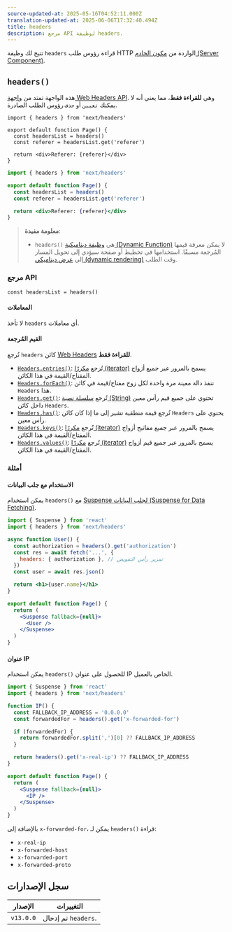 ```yaml
---
source-updated-at: 2025-05-16T04:52:11.000Z
translation-updated-at: 2025-06-06T17:32:40.494Z
title: headers
description: مرجع API لوظيفة headers.
---
```


تتيح لك وظيفة `headers` قراءة رؤوس طلب HTTP الواردة من [مكون الخادم (Server Component)](/docs/app/building-your-application/rendering/server-components).

## `headers()`

هذه الواجهة تمتد من [واجهة Web Headers API](https://developer.mozilla.org/docs/Web/API/Headers). وهي **للقراءة فقط**، مما يعني أنه لا يمكنك `تعيين` أو `حذف` رؤوس الطلب الصادرة.

```tsx filename="app/page.tsx" switcher
import { headers } from 'next/headers'

export default function Page() {
  const headersList = headers()
  const referer = headersList.get('referer')

  return <div>Referer: {referer}</div>
}
```

```jsx filename="app/page.js" switcher
import { headers } from 'next/headers'

export default function Page() {
  const headersList = headers()
  const referer = headersList.get('referer')

  return <div>Referer: {referer}</div>
}
```

> **معلومة مفيدة**:
>
> - `headers()` هي [وظيفة ديناميكية (Dynamic Function)](/docs/app/building-your-application/rendering/server-components#server-rendering-strategies#dynamic-functions) لا يمكن معرفة قيمها المُرجعة مسبقًا. استخدامها في تخطيط أو صفحة سيؤدي إلى تحويل المسار إلى [عرض ديناميكي (dynamic rendering)](/docs/app/building-your-application/rendering/server-components#dynamic-rendering) وقت الطلب.

### مرجع API

```tsx
const headersList = headers()
```

#### المعاملات

لا تأخذ `headers` أي معاملات.

#### القيم المُرجعة

تُرجع `headers` كائن [Web Headers](https://developer.mozilla.org/docs/Web/API/Headers) **للقراءة فقط**.

- [`Headers.entries()`](https://developer.mozilla.org/docs/Web/API/Headers/entries): تُرجع [مكررًا (iterator)](https://developer.mozilla.org/docs/Web/JavaScript/Reference/Iteration_protocols) يسمح بالمرور عبر جميع أزواج المفتاح/القيمة في هذا الكائن.
- [`Headers.forEach()`](https://developer.mozilla.org/docs/Web/API/Headers/forEach): تنفذ دالة معينة مرة واحدة لكل زوج مفتاح/قيمة في كائن `Headers` هذا.
- [`Headers.get()`](https://developer.mozilla.org/docs/Web/API/Headers/get): تُرجع [سلسلة نصية (String)](https://developer.mozilla.org/docs/Web/JavaScript/Reference/Global_Objects/String) تحتوي على جميع قيم رأس معين داخل كائن `Headers`.
- [`Headers.has()`](https://developer.mozilla.org/docs/Web/API/Headers/has): تُرجع قيمة منطقية تشير إلى ما إذا كان كائن `Headers` يحتوي على رأس معين.
- [`Headers.keys()`](https://developer.mozilla.org/docs/Web/API/Headers/keys): تُرجع [مكررًا (iterator)](https://developer.mozilla.org/docs/Web/JavaScript/Reference/Iteration_protocols) يسمح بالمرور عبر جميع مفاتيح أزواج المفتاح/القيمة في هذا الكائن.
- [`Headers.values()`](https://developer.mozilla.org/docs/Web/API/Headers/values): تُرجع [مكررًا (iterator)](https://developer.mozilla.org/docs/Web/JavaScript/Reference/Iteration_protocols) يسمح بالمرور عبر جميع قيم أزواج المفتاح/القيمة في هذا الكائن.

### أمثلة

#### الاستخدام مع جلب البيانات

يمكن استخدام `headers()` مع [Suspense لجلب البيانات (Suspense for Data Fetching)](/docs/app/building-your-application/data-fetching/fetching-caching-and-revalidating).

```jsx filename="app/page.js"
import { Suspense } from 'react'
import { headers } from 'next/headers'

async function User() {
  const authorization = headers().get('authorization')
  const res = await fetch('...', {
    headers: { authorization }, // تمرير رأس التفويض
  })
  const user = await res.json()

  return <h1>{user.name}</h1>
}

export default function Page() {
  return (
    <Suspense fallback={null}>
      <User />
    </Suspense>
  )
}
```

#### عنوان IP

يمكن استخدام `headers()` للحصول على عنوان IP الخاص بالعميل.

```jsx filename="app/page.js"
import { Suspense } from 'react'
import { headers } from 'next/headers'

function IP() {
  const FALLBACK_IP_ADDRESS = '0.0.0.0'
  const forwardedFor = headers().get('x-forwarded-for')

  if (forwardedFor) {
    return forwardedFor.split(',')[0] ?? FALLBACK_IP_ADDRESS
  }

  return headers().get('x-real-ip') ?? FALLBACK_IP_ADDRESS
}

export default function Page() {
  return (
    <Suspense fallback={null}>
      <IP />
    </Suspense>
  )
}
```

بالإضافة إلى `x-forwarded-for`، يمكن لـ `headers()` قراءة:

- `x-real-ip`
- `x-forwarded-host`
- `x-forwarded-port`
- `x-forwarded-proto`

## سجل الإصدارات

| الإصدار   | التغييرات               |
| --------- | --------------------- |
| `v13.0.0` | تم إدخال `headers`. |